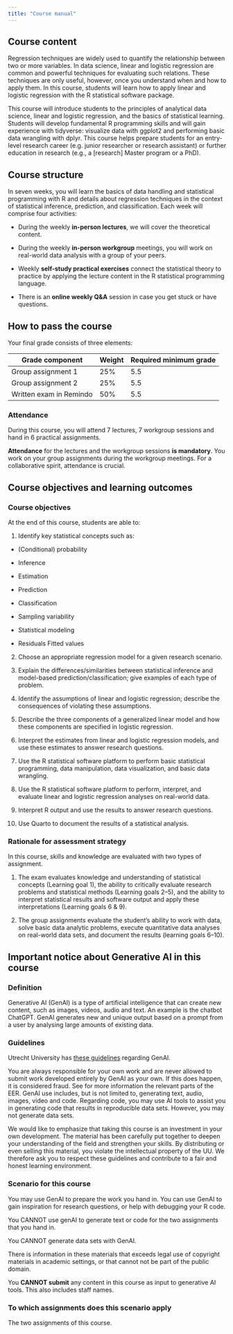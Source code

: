 ```yaml
---
title: "Course manual"
---
```


## Course content

Regression techniques are widely used to quantify the relationship between two or more variables. In data science, linear and logistic regression are common and powerful techniques for evaluating such relations. These techniques are only useful, however, once you understand when and how to apply them. In this course, students will learn how to apply linear and logistic regression with the R statistical software package.

This course will introduce students to the principles of analytical data science, linear and logistic regression, and the basics of statistical learning. Students will develop fundamental R programming skills and will gain experience with tidyverse: visualize data with ggplot2 and performing basic data wrangling with dplyr. This course helps prepare students for an entry-level research career (e.g. junior researcher or research assistant) or further education in research (e.g., a \[research\] Master program or a PhD).

## Course structure

In seven weeks, you will learn the basics of data handling and statistical programming with R and details about regression techniques in the context of statistical inference, prediction, and classification. Each week will comprise four activities:

-   During the weekly **in-person lectures**, we will cover the theoretical content.

-   During the weekly **in-person workgroup** meetings, you will work on real-world data analysis with a group of your peers.

-   Weekly **self-study practical exercises** connect the statistical theory to practice by applying the lecture content in the R statistical programming language.

-   There is an **online weekly Q&A** session in case you get stuck or have questions.

## How to pass the course

Your final grade consists of three elements:

| Grade component         | Weight | Required minimum grade |
|-------------------------|--------|------------------------|
| Group assignment 1      | 25%    | 5.5                    |
| Group assignment 2      | 25%    | 5.5                    |
| Written exam in Remindo | 50%    | 5.5                    |

### Attendance

During this course, you will attend 7 lectures, 7 workgroup sessions and hand in 6 practical assignments.

**Attendance** for the lectures and the workgroup sessions **is mandatory**. You work on your group assignments during the workgroup meetings. For a collaborative spirit, attendance is crucial.

## Course objectives and learning outcomes

### Course objectives

At the end of this course, students are able to:

1.  Identify key statistical concepts such as:

-   (Conditional) probability

-   Inference

-   Estimation

-   Prediction

-   Classification

-   Sampling variability

-   Statistical modeling

-   Residuals Fitted values

2.  Choose an appropriate regression model for a given research scenario.

3.  Explain the differences/similarities between statistical inference and model-based prediction/classification; give examples of each type of problem.

4.  Identify the assumptions of linear and logistic regression; describe the consequences of violating these assumptions.

5.  Describe the three components of a generalized linear model and how these components are specified in logistic regression.

6.  Interpret the estimates from linear and logistic regression models, and use these estimates to answer research questions.

7.  Use the R statistical software platform to perform basic statistical programming, data manipulation, data visualization, and basic data wrangling.

8.  Use the R statistical software platform to perform, interpret, and evaluate linear and logistic regression analyses on real-world data.

9.  Interpret R output and use the results to answer research questions.

10. Use Quarto to document the results of a statistical analysis.

### Rationale for assessment strategy

In this course, skills and knowledge are evaluated with two types of assignment.

1.  The exam evaluates knowledge and understanding of statistical concepts (Learning goal 1), the ability to critically evaluate research problems and statistical methods (Learning goals 2–5), and the ability to interpret statistical results and software output and apply these interpretations (Learning goals 6 & 9).

2.  The group assignments evaluate the student’s ability to work with data, solve basic data analytic problems, execute quantitative data analyses on real-world data sets, and document the results (learning goals 6–10).

## Important notice about Generative AI in this course

### Definition

Generative AI (GenAI) is a type of artificial intelligence that can create new content, such as images, videos, audio and text. An example is the chatbot ChatGPT. GenAI generates new and unique output based on a prompt from a user by analysing large amounts of existing data.

### Guidelines

Utrecht University has [these guidelines](https://www.uu.nl/en/education/quality-and-innovation/generative-ai) regarding GenAI.

You are always responsible for your own work and are never allowed to submit work developed entirely by GenAI as your own. If this does happen, it is considered fraud. See for more information the relevant parts of the EER. GenAI use includes, but is not limited to, generating text, audio, images, video and code. Regarding code, you may use AI tools to assist you in generating code that results in reproducible data sets. However, you may not generate data sets.

We would like to emphasize that taking this course is an investment in your own development. The material has been carefully put together to deepen your understanding of the field and strengthen your skills. By distributing or even selling this material, you violate the intellectual property of the UU. We therefore ask you to respect these guidelines and contribute to a fair and honest learning environment.

### Scenario for this course

You may use GenAI to prepare the work you hand in. You can use GenAI to gain inspiration for research questions, or help with debugging your R code.

You CANNOT use genAI to generate text or code for the two assignments that you hand in.

You CANNOT generate data sets with GenAI.

::: callout-warning
There is information in these materials that exceeds legal use of copyright materials in academic settings, or that cannot not be part of the public domain.

You **CANNOT submit** any content in this course as input to generative AI tools. This also includes staff names.
:::

### To which assignments does this scenario apply

The two assignments of this course.
